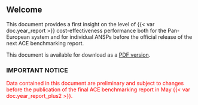 ## Welcome {.unnumbered}

This document provides a first insight on the level of {{< var doc.year_report >}} cost-effectiveness performance both for the Pan-European system and for individual ANSPs before the official release of the next ACE benchmarking report.

This document is available for download as a [PDF version](https://www.eurocontrol.int/ACE/HighLevelSummary-Reports/HighLevelSummaryReport2021.pdf){target="_blank"}.

### IMPORTANT NOTICE {.unnumbered}

[Data contained in this document are preliminary and subject to changes before the publication of the final ACE benchmarking report in May {{< var doc.year_report_plus2 >}}.]{style="color: red;"}
